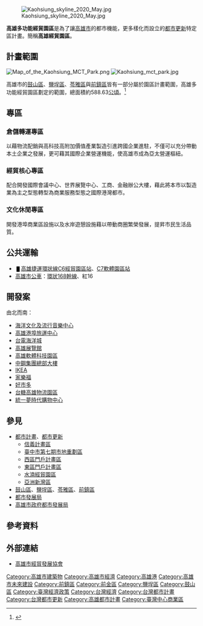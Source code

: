 {{高雄市未來建設}}

[[File:Kaohsiung_skyline_2020_May.jpg|thumb]]

'''高雄多功能經貿園區'''是為了讓[[高雄市|高雄市]]的都市機能，更多樣化而設立的[[都市更新|都市更新]]特定區計畫。簡稱'''高雄經貿園區'''。

==計畫範圍==
[[File:Map_of_the_Kaohsiung_MCT_Park.png|thumb]]
[[File:Kaohsiung_mct_park.jpg|thumb]]

高雄市的[[鼓山區|鼓山區]]、[[鹽埕區|鹽埕區]]、[[苓雅區|苓雅區]]與[[前鎮區|前鎮區]]皆有一部分屬於園區計畫範圍，高雄多功能經貿園區劃定的範圍，總面積約588.63[[公頃|公頃]]。<ref>{{cite book|url=http://urban-web.kcg.gov.tw/ksnew/ks08/news_02.jsp?bu=43&bd=20100721&bs=1&pic=2|title=變更高雄多功能經貿園區特定區主要計畫（第一次通盤檢討）案|publisher=高雄市政府都市發展局|date=2010-07-21}}{{dead link|date=2018年5月 |bot=InternetArchiveBot |fix-attempted=yes }}</ref>

==專區==
===倉儲轉運專區===
以藉物流配銷與高科技高附加價值產業製造引進跨國企業進駐，不僅可以充分帶動本土企業之發展，更可藉其國際企業營運機能，使高雄市成為亞太營運樞紐。

===經貿核心專區===
配合開發國際會議中心、世界展覽中心、工商、金融辦公大樓，藉此將本市以製造業為主之型態轉型為商業服務型態之國際港灣都市。

===文化休閒專區===
開發港埠商業區設施以及水岸遊憩設施藉以帶動商圈繁榮發展，提昇市民生活品質。

== 公共運輸 ==
* <small> <font color={{高雄捷運色彩|環}}>█</font> </small>[[高雄捷運|高雄捷運]][[環狀輕軌|環狀線]][[經貿園區站|C6經貿園區站]]、[[軟體園區站|C7軟體園區站]]
* [[高雄市公車|高雄市公車]]：[[高雄市公車環狀幹線|環狀168幹線]]、紅16

==開發案==
由北而南：
*[[海洋文化及流行音樂中心|海洋文化及流行音樂中心]]
*[[高雄港埠旅運中心|高雄港埠旅運中心]]
*[[台電海洋城|台電海洋城]]
*[[高雄展覽館|高雄展覽館]]
*[[高雄軟體科技園區|高雄軟體科技園區]]
*[[中鋼集團總部大樓|中鋼集團總部大樓]]
*[[IKEA|IKEA]]
*[[家樂福|家樂福]]
*[[好市多|好市多]]
*[[台糖高雄物流園區|台糖高雄物流園區]]
*[[統一夢時代購物中心|統一夢時代購物中心]]

== 參見 ==
* [[都市計畫|都市計畫]]、[[都市更新|都市更新]]
** [[信義計畫區|信義計畫區]]
** [[臺中市第七期市地重劃區|臺中市第七期市地重劃區]]
** [[西區門戶計畫區|西區門戶計畫區]]
** [[東區門戶計畫區|東區門戶計畫區]]
** [[水湳經貿園區|水湳經貿園區]]
** [[亞洲新灣區|亞洲新灣區]]
* [[鼓山區|鼓山區]]、[[鹽埕區|鹽埕區]]、[[苓雅區|苓雅區]]、[[前鎮區|前鎮區]]
* [[都市發展局|都市發展局]]
* [[高雄市政府都市發展局|高雄市政府都市發展局]]

== 參考資料 ==
{{reflist}}

== 外部連結 ==
*[https://web.archive.org/web/20070822173840/http://www.ctpark.org.tw/ 高雄市經貿發展協會]

{{高雄多功能經貿園區}}
{{Portal bar|台灣|高雄|政治|交通|經濟|建築}}


[[Category:高雄市建築物|Category:高雄市建築物]]
[[Category:高雄市經濟|Category:高雄市經濟]]
[[Category:高雄港|Category:高雄港]]
[[Category:高雄市未來建設|Category:高雄市未來建設]]
[[Category:前鎮區|Category:前鎮區]]
[[Category:前金區|Category:前金區]]
[[Category:鹽埕區|Category:鹽埕區]]
[[Category:鼓山區|Category:鼓山區]]
[[Category:臺灣經濟政策|Category:臺灣經濟政策]]
[[Category:台灣經濟|Category:台灣經濟]]
[[Category:台灣都市計畫|Category:台灣都市計畫]]
[[Category:台灣都市更新|Category:台灣都市更新]]
[[Category:高雄都市計畫|Category:高雄都市計畫]]
[[Category:臺灣中心商業區|Category:臺灣中心商業區]]